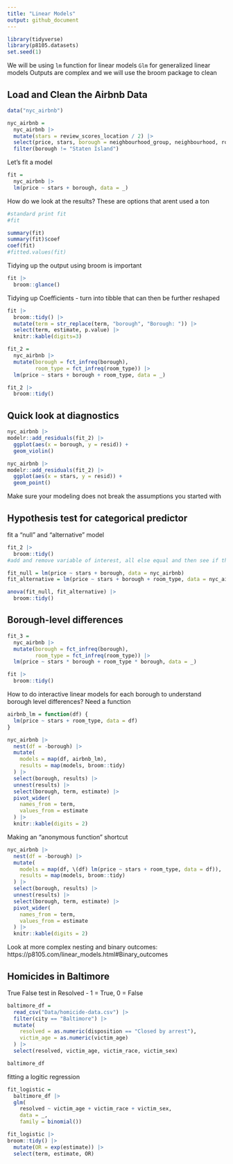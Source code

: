 ```yaml
---
title: "Linear Models"
output: github_document
---
```


```r
library(tidyverse)
library(p8105.datasets)
set.seed(1)
```

We will be using `lm` function for linear models
`Glm` for generalized linear models
Outputs are complex and we will use the broom package to clean

## Load and Clean the Airbnb Data

```r
data("nyc_airbnb")

nyc_airbnb = 
  nyc_airbnb |> 
  mutate(stars = review_scores_location / 2) |> 
  select(price, stars, borough = neighbourhood_group, neighbourhood, room_type) |> 
  filter(borough != "Staten Island")

```

Let's fit a model

```r
fit = 
  nyc_airbnb |> 
  lm(price ~ stars + borough, data = _)

```

How do we look at the results?
These are options that arent used a ton
```r

#standard print fit
#fit

summary(fit)
summary(fit)$coef
coef(fit)
#fitted.values(fit)
```


Tidying up the output using broom is important

```r
fit |> 
  broom::glance()
```

Tidying up Coefficients - turn into tibble that can then be further reshaped
```r
fit |> 
  broom::tidy() |> 
  mutate(term = str_replace(term, "borough", "Borough: ")) |> 
  select(term, estimate, p.value) |> 
  knitr::kable(digits=3)
```

```r
fit_2 = 
  nyc_airbnb |> 
  mutate(borough = fct_infreq(borough),
         room_type = fct_infreq(room_type)) |> 
  lm(price ~ stars + borough + room_type, data = _)

fit_2 |> 
  broom::tidy()
```


## Quick look at diagnostics


```r
nyc_airbnb |> 
modelr::add_residuals(fit_2) |> 
  ggplot(aes(x = borough, y = resid)) +
  geom_violin()

nyc_airbnb |> 
modelr::add_residuals(fit_2) |> 
  ggplot(aes(x = stars, y = resid)) +
  geom_point()


```

Make sure your modeling does not break the assumptions you started with 


## Hypothesis test for categorical predictor
fit a "null" and "alternative" model
```r
fit_2 |> 
  broom::tidy()
#add and remove variable of interest, all else equal and then see if there are signfiicant differences

fit_null = lm(price ~ stars + borough, data = nyc_airbnb)
fit_alternative = lm(price ~ stars + borough + room_type, data = nyc_airbnb)

anova(fit_null, fit_alternative) |> 
  broom::tidy()
```


## Borough-level differences

```r
fit_3 =
  nyc_airbnb |> 
  mutate(borough = fct_infreq(borough),
         room_type = fct_infreq(room_type)) |> 
  lm(price ~ stars * borough + room_type * borough, data = _)

fit |> 
  broom::tidy()
```


How to do interactive linear models for each borough to understand borough level differences? Need a function

```r
airbnb_lm = function(df) {
  lm(price ~ stars + room_type, data = df)
}

nyc_airbnb |> 
  nest(df = -borough) |> 
  mutate(
    models = map(df, airbnb_lm), 
    results = map(models, broom::tidy)
  ) |> 
  select(borough, results) |> 
  unnest(results) |> 
  select(borough, term, estimate) |> 
  pivot_wider(
    names_from = term,
    values_from = estimate
  ) |> 
  knitr::kable(digits = 2)
```

Making an "anonymous function" shortcut

```r
nyc_airbnb |> 
  nest(df = -borough) |> 
  mutate(
    models = map(df, \(df) lm(price ~ stars + room_type, data = df)), 
    results = map(models, broom::tidy)
  ) |> 
  select(borough, results) |> 
  unnest(results) |> 
  select(borough, term, estimate) |> 
  pivot_wider(
    names_from = term,
    values_from = estimate
  ) |> 
  knitr::kable(digits = 2)
```

Look at more complex nesting and binary outcomes: https://p8105.com/linear_models.html#Binary_outcomes



## Homicides in Baltimore
True False test in Resolved - 1 = True, 0 = False
```r
baltimore_df = 
  read_csv("Data/homicide-data.csv") |> 
  filter(city == "Baltimore") |> 
  mutate(
    resolved = as.numeric(disposition == "Closed by arrest"),
    victim_age = as.numeric(victim_age)
  ) |> 
  select(resolved, victim_age, victim_race, victim_sex)

baltimore_df
```

fitting a logitic regression

```r
fit_logistic = 
  baltimore_df |> 
  glm(
    resolved ~ victim_age + victim_race + victim_sex,
    data = _,
    family = binomial())

```

```r
fit_logistic |> 
broom::tidy() |> 
  mutate(OR = exp(estimate)) |> 
  select(term, estimate, OR)
```

